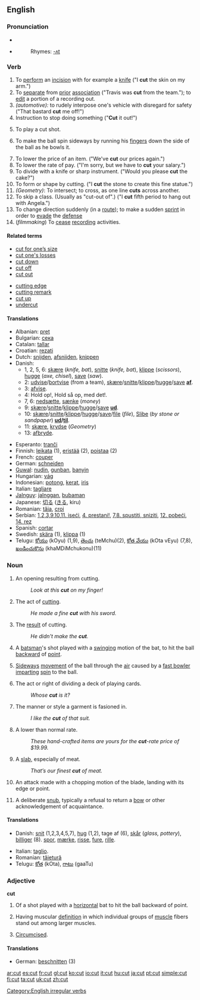 ==English==

{{rank|real|eye|sun|496|cut|everything|six|comes}}

===Pronunciation===
*{{SAMPA|/"kVt/}}
*{{IPA|/kʌt/}}
*:Rhymes: [[Rhymes:English:-ʌt|-ʌt]]

===Verb===
[[Category:English irregular verbs]]
{{en-verb|cuts|cutting|cut}}

# To [[perform]] an [[incision]] with for example a [[knife]] ("I '''cut''' the skin on my arm.")
# To [[separate]] from [[prior]] [[association]] ("Travis was '''cut''' from the team."); to [[edit]] a portion of a recording out.
#''(automotive):'' to rudely interpose one's vehicle with disregard for safety ("That bastard '''cut''' me off!")
# Instruction to stop doing something ("'''Cut''' it out!")
# {{Cricket}} To play a cut shot.
# {{cricket}} To make the ball spin sideways by running his [[finger]]s down the side of the ball as he bowls it.
# To lower the price of an item.  ("We've '''cut''' our prices again.")
# To lower the rate of pay.  ("I'm sorry, but we have to '''cut''' your salary.")
# To divide with a knife or sharp instrument.  ("Would you please '''cut''' the cake?")
# To form or shape by cutting.  ("I '''cut''' the stone to create this fine statue.")
#''(Geometry)'': To intersect; to cross, as one line '''cuts''' across another.
# To skip a class. (Usually as "cut-out of".)  ("I '''cut''' fifth period to hang out with Angela.")
# To change direction suddenly (in a [[route]]); to make a sudden [[sprint]] in order to [[evade]] the [[defense]]
#(''filmmaking'') To [[cease]] [[record]]ing activities.

====Related terms====
{{top2}}
*[[cut for one’s size]]
*[[cut one's losses]]
*[[cut down]]
*[[cut off]]
*[[cut out]]
{{mid2}}
*[[cutting edge]]
*[[cutting remark]]
*[[cut up]]
*[[undercut]]
{{bottom}}

====Translations====
{{rfc-trans}}
{{top}}
*Albanian: [[pret]]
*Bulgarian: [[сека]]
*Catalan: [[tallar]]
*Croatian: [[rezati]]
*Dutch: [[snijden]], [[afsnijden]], [[knippen]]
*Danish:
** 1, 2, 5, 6: [[skære]] (''knife, bat''), [[snitte]] (''knife, bat''), [[klippe]] (''scissors''), [[hugge]] (''axe, chisel''), [[save]] (''saw'').
** 2: [[udvise]]/[[bortvise]] (from a team), [[skære]]/[[snitte]]/[[klippe]]/[[hugge]]/[[save]] '''[[af]]'''.
** 3: [[afvise]].
** 4: Hold op!, Hold så op, med det!. 
** 7, 6: [[nedsætte]], [[sænke]] (''money'')
** 9: [[skære]]/[[snitte]]/[[klippe]]/[[hugge]]/[[save]] '''[[ud]]'''.
** 10: [[skære]]/[[snitte]]/[[klippe]]/[[hugge]]/[[save]]/[[file]] (''file''), [[Slibe]] (''by stone or sandpaper'') '''[[ud]]/[[til]]'''.
** 11: [[skære]], [[krydse]] (''Geometry'')
** 13: [[afbryde]].
{{mid}}
*Esperanto: [[tranĉi]]
*Finnish: [[leikata]] (1), [[eristää]] (2), [[poistaa]] (2)
*French: [[couper]]
*German: [[schneiden]]
*[[Guwal]]: [[nudin]], [[gunban]], [[banyin]]
*Hungarian: [[vág]]
*Indonesian: [[potong]], [[kerat]], [[iris]]
*Italian: [[tagliare]]
*[[Jalnguy]]: [[jalnggan]], [[bubaman]]
*Japanese: [[切る]] ([[きる]], kiru)
*Romanian: [[tăia]], [[croi]]
*Serbian: [[1,2,3,9,10,11. iseći]], [[4. prestani!]], [[7,8. spustiti, sniziti]], [[12. pobeći]], [[14. rez]]
*Spanish: [[cortar]]
*Swedish: [[skära]] (1), [[klippa]] (1)
*Telugu: [[కోయు]] (kOyu) (1,9), [[తెంచు]] (teMchu)(2), [[కోత వేయు]] (kOta vEyu) (7,8), [[ఖండించుకొను]] (khaMDiMchukonu)(11)
{{bottom}}

===Noun===
{{en-noun}}

# An opening resulting from cutting.
#:''Look at this '''cut''' on my finger!''
# The act of [[cutting]].
#:''He made a fine '''cut''' with his sword.''
# The [[result]] of cutting.
#:''He didn't make the '''cut'''.''
# {{Cricket}} A [[batsman]]'s shot played with a [[swing]]ing motion of the bat, to hit the ball [[backward]] of [[point]].
# {{Cricket}} [[Sideways]] [[movement]] of the ball through the [[air]] caused by a [[fast bowler]] [[impart]]ing [[spin]] to the ball.
# The act or right of dividing a deck of playing cards.
#:''Whose '''cut''' is it?''
# The manner or style a garment is fasioned in.
#:''I like the '''cut''' of that suit.''
# A lower than normal rate.
#:''These hand-crafted items are yours for the '''cut'''-rate price of $19.99.''
# A [[slab]], especially of meat.
#:''That’s our finest '''cut''' of meat.''
# {{fencing}} An attack made with a chopping motion of the blade, landing with its edge or point.
#A deliberate [[snub]], typically a refusal to return a [[bow]] or other acknowledgement of acquaintance.

====Translations====
{{rfc-trans}}
{{top}}
*Danish: [[snit]] (1,2,3,4,5,7), [[hug]] (1,2), tage af (6), [[skår]] (''glass, pottery''), [[billiger]] (8). [[spor]], [[mærke]], [[risse]], [[fure]], [[rille]].
{{mid}}
*Italian: [[taglio]].
*Romanian: [[tăietură]]
*Telugu: [[కోత]] (kOta), [[గాటు]] (gaaTu)
{{bottom}}

===Adjective===
'''cut'''

# {{Cricket}} Of a shot played with a [[horizontal]] bat to hit the ball backward of point.
# {{bodybuilding}} Having muscular [[definition]] in which individual groups of [[muscle]] fibers stand out among larger muscles.
# {{colloquial}} [[Circumcised]].

====Translations====
*German: [[beschnitten]] (3)

[[ar:cut]]
[[es:cut]]
[[fr:cut]]
[[gl:cut]]
[[ko:cut]]
[[io:cut]]
[[it:cut]]
[[hu:cut]]
[[ja:cut]]
[[pt:cut]]
[[simple:cut]]
[[fi:cut]]
[[ta:cut]]
[[uk:cut]]
[[zh:cut]]